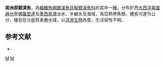{{Speciesbox
| image = Menidia beryllina.jpeg
| status = LC
| status_system = IUCN3.1
| taxon = Menidia beryllina
| authority =  [[Cope|Cope]], 1867
| synonyms = *''Chirostoma beryllinum'', Cope, 1867
*''Atherinichthys gracilis'', Günther, 1861
*''Menidia beryllina cerea'', Kendall, 1902
*''Ischnomembras gabunensis'', Fowler, 1903
}}
'''美洲原銀漢魚'''，為[[輻鰭魚綱|輻鰭魚綱]][[銀漢魚目|銀漢魚目]][[擬銀漢魚科|擬銀漢魚科]]的其中一[[種|種]]，分布於西[[大西洋|大西洋]][[美國|美國]][[麻薩諸塞州|麻州]]至[[佛羅里達|佛羅里達]]及[[墨西哥灣|墨西哥灣]]淡水、半鹹水及海域，為亞熱帶魚類，體長可達15公分，棲息在沙底質表層水域，以[[浮游生物|浮游生物]]為食，生活習性不明。

== 参考文献 ==
*{{FishBase_species|genus=Menidia|species=beryllina|year=2016|month=3}}

{{Taxonbar|from=Q1970933}}

[[Category:美洲原銀漢魚屬|M]]
[[Category:1867年描述的魚類|M]]

{{魚類小作品}}